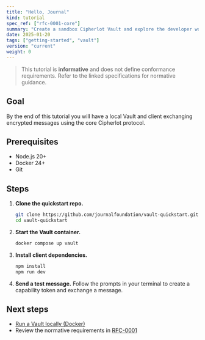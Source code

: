 ```yaml
---
title: "Hello, Journal"
kind: tutorial
spec_ref: ["rfc-0001-core"]
summary: "Create a sandbox Cipherlot Vault and explore the developer workflow."
date: 2025-01-20
tags: ["getting-started", "vault"]
version: "current"
weight: 0
---
```


> This tutorial is **informative** and does not define conformance requirements. Refer to the linked specifications for normative guidance.

## Goal

By the end of this tutorial you will have a local Vault and client exchanging encrypted messages using the core Cipherlot protocol.

## Prerequisites

- Node.js 20+
- Docker 24+
- Git

## Steps

1. **Clone the quickstart repo.**
   ```bash
   git clone https://github.com/journalfoundation/vault-quickstart.git
   cd vault-quickstart
   ```
2. **Start the Vault container.**
   ```bash
   docker compose up vault
   ```
3. **Install client dependencies.**
   ```bash
   npm install
   npm run dev
   ```
4. **Send a test message.** Follow the prompts in your terminal to create a capability token and exchange a message.

## Next steps

- [Run a Vault locally (Docker)](/docs/10-how-to/run-a-vault-locally)
- Review the normative requirements in [RFC-0001](/specs/rfc-0001-core)
